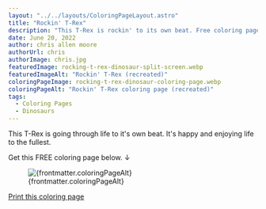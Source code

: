 ```yaml
---
layout: "../../layouts/ColoringPageLayout.astro"
title: "Rockin' T-Rex"
description: "This T-Rex is rockin' to its own beat. Free coloring page."
date: June 20, 2022
author: chris allen moore
authorUrl: chris
authorImage: chris.jpg
featuredImage: rocking-t-rex-dinosaur-split-screen.webp
featuredImageAlt: "Rockin' T-Rex (recreated)"
coloringPageImage: rocking-t-rex-dinosaur-coloring-page.webp
coloringPageAlt: "Rockin' T-Rex coloring page (recreated)"
tags:
  - Coloring Pages
  - Dinosaurs
---
```


This T-Rex is going through life to it's own beat. It's happy and enjoying life to the fullest.

Get this FREE coloring page below. ↓

<figure class="text-center mt-0">
  <img
    src={`/images/coloring-pages/${frontmatter.coloringPageImage}`}
    alt={frontmatter.coloringPageAlt}
    class="w-full"
  />
  <figcaption class="text-sm">{frontmatter.coloringPageAlt}</figcaption>
</figure>

<div class="text-center">
  <a
    target="_blank"
    href={`/images/coloring-pages/${frontmatter.coloringPageImage}/`}
    class="no-underline bg-paradiso-600 hover:bg-paradiso-700 text-white py-4 px-5 rounded-full leading-normal"
  >
    <span>Print this coloring page</span>
  </a>
</div>
